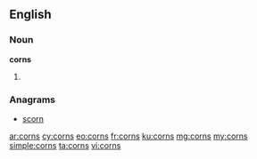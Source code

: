==English==

===Noun===
'''corns'''

# {{plural of|corn}}

===Anagrams===
* [[scorn#English|scorn]]

[[ar:corns]]
[[cy:corns]]
[[eo:corns]]
[[fr:corns]]
[[ku:corns]]
[[mg:corns]]
[[my:corns]]
[[simple:corns]]
[[ta:corns]]
[[vi:corns]]